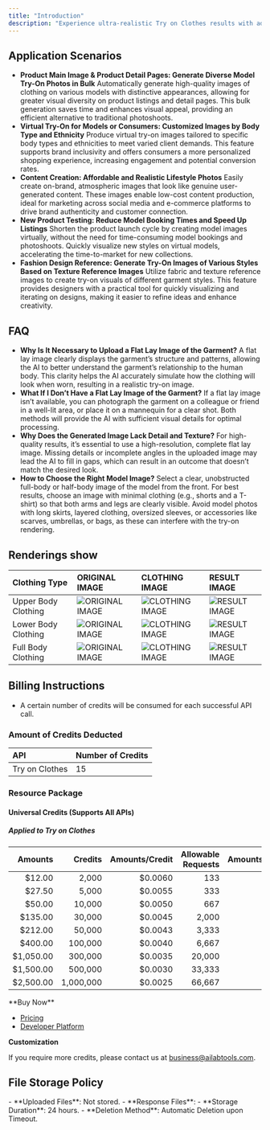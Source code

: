 ```yaml
---
title: "Introduction"
description: "Experience ultra-realistic Try on Clothes results with advanced AI, transforming flat clothing images and full-body portraits into accurate try-on visuals that showcase garment fit and style for a life-like preview."
---
```


## Application Scenarios

- **Product Main Image & Product Detail Pages: Generate Diverse Model Try-On Photos in Bulk**
  Automatically generate high-quality images of clothing on various models with distinctive appearances, allowing for greater visual diversity on product listings and detail pages. This bulk generation saves time and enhances visual appeal, providing an efficient alternative to traditional photoshoots.
- **Virtual Try-On for Models or Consumers: Customized Images by Body Type and Ethnicity**
  Produce virtual try-on images tailored to specific body types and ethnicities to meet varied client demands. This feature supports brand inclusivity and offers consumers a more personalized shopping experience, increasing engagement and potential conversion rates.
- **Content Creation: Affordable and Realistic Lifestyle Photos**
  Easily create on-brand, atmospheric images that look like genuine user-generated content. These images enable low-cost content production, ideal for marketing across social media and e-commerce platforms to drive brand authenticity and customer connection.
- **New Product Testing: Reduce Model Booking Times and Speed Up Listings**
  Shorten the product launch cycle by creating model images virtually, without the need for time-consuming model bookings and photoshoots. Quickly visualize new styles on virtual models, accelerating the time-to-market for new collections.
- **Fashion Design Reference: Generate Try-On Images of Various Styles Based on Texture Reference Images**
  Utilize fabric and texture reference images to create try-on visuals of different garment styles. This feature provides designers with a practical tool for quickly visualizing and iterating on designs, making it easier to refine ideas and enhance creativity.

## FAQ

- **Why Is It Necessary to Upload a Flat Lay Image of the Garment?**
  A flat lay image clearly displays the garment’s structure and patterns, allowing the AI to better understand the garment’s relationship to the human body. This clarity helps the AI accurately simulate how the clothing will look when worn, resulting in a realistic try-on image.
- **What If I Don’t Have a Flat Lay Image of the Garment?**
  If a flat lay image isn’t available, you can photograph the garment on a colleague or friend in a well-lit area, or place it on a mannequin for a clear shot. Both methods will provide the AI with sufficient visual details for optimal processing.
- **Why Does the Generated Image Lack Detail and Texture?**
  For high-quality results, it’s essential to use a high-resolution, complete flat lay image. Missing details or incomplete angles in the uploaded image may lead the AI to fill in gaps, which can result in an outcome that doesn’t match the desired look.
- **How to Choose the Right Model Image?**
  Select a clear, unobstructed full-body or half-body image of the model from the front. For best results, choose an image with minimal clothing (e.g., shorts and a T-shirt) so that both arms and legs are clearly visible. Avoid model photos with long skirts, layered clothing, oversized sleeves, or accessories like scarves, umbrellas, or bags, as these can interfere with the try-on rendering.

## Renderings show

| Clothing Type       | ORIGINAL IMAGE                                                                                | CLOTHING IMAGE                                                                         | RESULT IMAGE                                                                              |
|:--------------------|:----------------------------------------------------------------------------------------------|:---------------------------------------------------------------------------------------|:------------------------------------------------------------------------------------------|
| Upper Body Clothing | ![ORIGINAL IMAGE](https://ai-resource.ailabtools.com/try-on-clothes/doc/OriginalImage-1.webp) | ![CLOTHING IMAGE](https://ai-resource.ailabtools.com/try-on-clothes/doc/top-1.webp)    | ![RESULT IMAGE](https://ai-resource.ailabtools.com/try-on-clothes/doc/ResultImage-1.webp) |
| Lower Body Clothing | ![ORIGINAL IMAGE](https://ai-resource.ailabtools.com/try-on-clothes/doc/OriginalImage-1.webp) | ![CLOTHING IMAGE](https://ai-resource.ailabtools.com/try-on-clothes/doc/bottom-1.webp) | ![RESULT IMAGE](https://ai-resource.ailabtools.com/try-on-clothes/doc/ResultImage-2.webp) |
| Full Body Clothing  | ![ORIGINAL IMAGE](https://ai-resource.ailabtools.com/try-on-clothes/doc/OriginalImage-1.webp) | ![CLOTHING IMAGE](https://ai-resource.ailabtools.com/try-on-clothes/doc/full-1.webp)   | ![RESULT IMAGE](https://ai-resource.ailabtools.com/try-on-clothes/doc/ResultImage-3.webp) |

## Billing Instructions

- A certain number of credits will be consumed for each successful API call.

### Amount of Credits Deducted

| API            | Number of Credits |
|:---------------|:------------------|
| Try on Clothes | 15                |

### Resource Package

#### Universal Credits (Supports All APIs)

##### Applied to Try on Clothes

|   Amounts |   Credits | Amounts/Credit | Allowable Requests | Amounts/Request |
|----------:|----------:|---------------:|-------------------:|----------------:|
|    $12.00 |     2,000 |        $0.0060 |                133 |         $0.0900 |
|    $27.50 |     5,000 |        $0.0055 |                333 |         $0.0825 |
|    $50.00 |    10,000 |        $0.0050 |                667 |         $0.0750 |
|   $135.00 |    30,000 |        $0.0045 |              2,000 |         $0.0675 |
|   $212.00 |    50,000 |        $0.0043 |              3,333 |         $0.0645 |
|   $400.00 |   100,000 |        $0.0040 |              6,667 |         $0.0600 |
| $1,050.00 |   300,000 |        $0.0035 |             20,000 |         $0.0525 |
| $1,500.00 |   500,000 |        $0.0030 |             33,333 |         $0.0450 |
| $2,500.00 | 1,000,000 |        $0.0025 |             66,667 |         $0.0375 |
<Tip>
**Buy Now**

- <a href="https://www.ailabtools.com/price?tab=developer" target="_blank">Pricing</a>
- <a href="https://www.ailabtools.com/developer-platform" target="_blank">Developer Platform</a>

**Customization**

If you require more credits, please contact us at <a href="mailto:business@ailabtools.com">business@ailabtools.com</a>.
</Tip>
## File Storage Policy
<Tip>
- **Uploaded Files**: Not stored.
- **Response Files**:
  - **Storage Duration**: 24 hours.
  - **Deletion Method**: Automatic Deletion upon Timeout.
</Tip>  